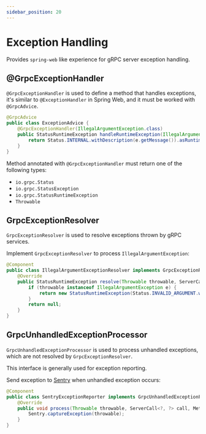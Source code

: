 ```yaml
---
sidebar_position: 20
---
```


# Exception Handling

Provides `spring-web` like experience for gRPC server exception handling.

## @GrpcExceptionHandler

`@GrpcExceptionHandler` is used to define a method that handles exceptions,
it's similar to `@ExceptionHandler` in Spring Web,
and it must be worked with `@GrpcAdvice`.

```java
@GrpcAdvice
public class ExceptionAdvice {
    @GrpcExceptionHandler(IllegalArgumentException.class)
    public StatusRuntimeException handleRuntimeException(IllegalArgumentException e, Metadata headers) { // You can inject request Metadata
        return Status.INTERNAL.withDescription(e.getMessage()).asRuntimeException();
    }
}
```

Method annotated with `@GrpcExceptionHandler` must return one of the following types:
- `io.grpc.Status`
- `io.grpc.StatusException`
- `io.grpc.StatusRuntimeException`
- `Throwable`

## GrpcExceptionResolver

`GrpcExceptionResolver` is used to resolve exceptions thrown by gRPC services.

Implement `GrpcExceptionResolver` to process `IllegalArgumentException`:

```java
@Component
public class IllegalArgumentExceptionResolver implements GrpcExceptionResolver {
    @Override
    public StatusRuntimeException resolve(Throwable throwable, ServerCall<?, ?> call, Metadata headers) {
        if (throwable instanceof IllegalArgumentException e) {
            return new StatusRuntimeException(Status.INVALID_ARGUMENT.withDescription(e.getMessage()));
        }
        return null;
    }
}
```

## GrpcUnhandledExceptionProcessor

`GrpcUnhandledExceptionProcessor` is used to process unhandled exceptions, which are not resolved by `GrpcExceptionResolver`.

This interface is generally used for exception reporting.

Send exception to [Sentry](https://sentry.io/welcome/) when unhandled exception occurs:

```java
@Component
public class SentryExceptionReporter implements GrpcUnhandledExceptionProcessor {
    @Override
    public void process(Throwable throwable, ServerCall<?, ?> call, Metadata headers) {
        Sentry.captureException(throwable);
    }
}
```

